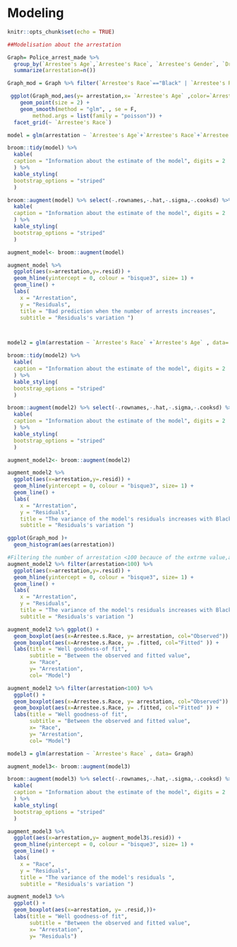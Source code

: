 # Modeling


```r
knitr::opts_chunk$set(echo = TRUE)
```
  
  
```r
##Modelisation about the arrestation

Graph= Police_arrest_made %>%
  group_by(`Arrestee's Age`,`Arrestee's Race`, `Arrestee's Gender`, `Drugs or Alcohol Present` ) %>%
  summarize(arrestation=n())
```

```r

Graph_mod = Graph %>% filter(`Arrestee's Race`=="Black" | `Arrestee's Race` == "White" )

 ggplot(Graph_mod,aes(y= arrestation,x= `Arrestee's Age` ,color=`Arrestee's Race`)) + 
    geom_point(size = 2) + 
    geom_smooth(method = "glm", , se = F, 
        method.args = list(family = "poisson")) +
  facet_grid(~ `Arrestee's Race`)

```

```r
model = glm(arrestation ~ `Arrestee's Age`+`Arrestee's Race`+`Arrestee's Gender` + `Drugs or Alcohol Present` , data= Graph)

broom::tidy(model) %>% 
  kable( 
  caption = "Information about the estimate of the model", digits = 2
  ) %>% 
  kable_styling(
  bootstrap_options = "striped"
  )

broom::augment(model) %>% select(-.rownames,-.hat,-.sigma,-.cooksd) %>%
  kable( 
  caption = "Information about the estimate of the model", digits = 2
  ) %>% 
  kable_styling(
  bootstrap_options = "striped"
  ) 

augment_model<- broom::augment(model)

augment_model %>% 
  ggplot(aes(x=arrestation,y=.resid)) + 
  geom_hline(yintercept = 0, colour = "bisque3", size= 1) + 
  geom_line() + 
  labs(
    x = "Arrestation", 
    y = "Residuals",
    title = "Bad prediction when the number of arrests increases",
    subtitle = "Residuals's variation ")




```

```r

model2 = glm(arrestation ~ `Arrestee's Race` +`Arrestee's Age` , data= Graph)

broom::tidy(model2) %>% 
  kable( 
  caption = "Information about the estimate of the model", digits = 2
  ) %>% 
  kable_styling(
  bootstrap_options = "striped"
  )

broom::augment(model2) %>% select(-.rownames,-.hat,-.sigma,-.cooksd) %>%
  kable( 
  caption = "Information about the estimate of the model", digits = 2
  ) %>% 
  kable_styling(
  bootstrap_options = "striped"
  ) 

```

```r
augment_model2<- broom::augment(model2)

augment_model2 %>% 
  ggplot(aes(x=arrestation,y=.resid)) + 
  geom_hline(yintercept = 0, colour = "bisque3", size= 1) + 
  geom_line() + 
  labs(
    x = "Arrestation", 
    y = "Residuals",
    title = "The variance of the model's residuals increases with Black and White race",
    subtitle = "Residuals's variation ")


```

```r
ggplot(Graph_mod )+
  geom_histogram(aes(arrestation))
```

```r
#Filtering the number of arrestation <100 becauce of the extrme value,as we can observe above
augment_model2 %>% filter(arrestation<100) %>%
  ggplot(aes(x=arrestation,y=.resid)) + 
  geom_hline(yintercept = 0, colour = "bisque3", size= 1) + 
  geom_line() + 
  labs(
    x = "Arrestation", 
    y = "Residuals",
    title = "The variance of the model's residuals increases with Black and White race",
    subtitle = "Residuals's variation ")
```

```r
augment_model2 %>% ggplot() +
  geom_boxplot(aes(x=Arrestee.s.Race, y= arrestation, col="Observed")) +
  geom_boxplot(aes(x=Arrestee.s.Race, y= .fitted, col="Fitted" )) +
  labs(title = "Well goodness-of fit",
       subtitle = "Between the observed and fitted value",
       x= "Race",
       y= "Arrestation",
       col= "Model")

augment_model2 %>% filter(arrestation<100) %>%
  ggplot() +
  geom_boxplot(aes(x=Arrestee.s.Race, y= arrestation, col="Observed")) +
  geom_boxplot(aes(x=Arrestee.s.Race, y= .fitted, col="Fitted" )) +
  labs(title = "Well goodness-of fit",
       subtitle = "Between the observed and fitted value",
       x= "Race",
       y= "Arrestation",
       col= "Model")

```


```r
model3 = glm(arrestation ~ `Arrestee's Race` , data= Graph)

augment_model3<- broom::augment(model3)

broom::augment(model3) %>% select(-.rownames,-.hat,-.sigma,-.cooksd) %>%
  kable( 
  caption = "Information about the estimate of the model", digits = 2
  ) %>% 
  kable_styling(
  bootstrap_options = "striped"
  ) 

augment_model3 %>% 
  ggplot(aes(x=arrestation,y= augment_model3$.resid)) + 
  geom_hline(yintercept = 0, colour = "bisque3", size= 1) + 
  geom_line() + 
  labs(
    x = "Race", 
    y = "Residuals",
    title = "The variance of the model's residuals ",
    subtitle = "Residuals's variation ")

augment_model3 %>% 
  ggplot() +
  geom_boxplot(aes(x=arrestation, y= .resid,))+
  labs(title = "Well goodness-of fit",
       subtitle = "Between the observed and fitted value",
       x= "Arrestation",
       y= "Residuals")

```




  